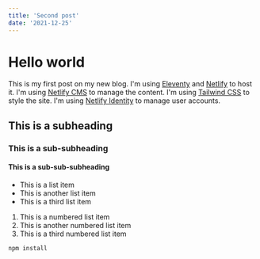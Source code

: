 ```yaml
---
title: 'Second post'
date: '2021-12-25'
---
```


# Hello world

This is my first post on my new blog. I'm using [Eleventy](https://www.11ty.dev/) and [Netlify](https://www.netlify.com/) to host it. I'm using [Netlify CMS](https://www.netlifycms.org/) to manage the content.
I'm using [Tailwind CSS](https://tailwindcss.com/) to style the site. I'm using [Netlify Identity](https://docs.netlify.com/visitor-access/identity/) to manage user accounts.

## This is a subheading

### This is a sub-subheading

#### This is a sub-sub-subheading

- This is a list item
- This is another list item
- This is a third list item

1. This is a numbered list item
2. This is another numbered list item
3. This is a third numbered list item

```bash
npm install
```
